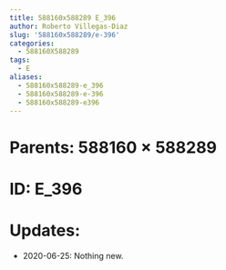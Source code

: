 ```yaml
---
title: 588160x588289 E_396
author: Roberto Villegas-Diaz
slug: '588160x588289/e-396'
categories:
  - 588160X588289
tags:
  - E
aliases:
  - 588160x588289-e_396
  - 588160x588289-e-396
  - 588160x588289-e396
---
```


# **Parents**: 588160 $\times$ 588289
# **ID**: E_396
# **Updates**: 
 - 2020-06-25: Nothing new.
